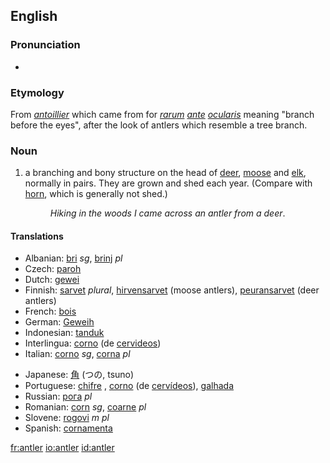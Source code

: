 ==English==
{{wikipedia}}

===Pronunciation===
*{{audio|en-us-antler.ogg|Audio (US)}}

===Etymology===
From {{F.}} ''[[antoillier]]'' which came from {{L.}} for ''[[rarum]] [[ante]] [[ocularis]]'' meaning "branch before the eyes", after the look of antlers which resemble a tree branch.

===Noun===
{{en-noun}}

# a branching and bony structure on the head of [[deer]], [[moose]] and [[elk]], normally in pairs. They are grown and shed each year. (Compare with [[horn]], which is generally not shed.)
#:''Hiking in the woods I came across an antler from a deer''.

====Translations====
{{trans-top|bony structure on the head of deer, moose and elk}}
*Albanian: [[bri]] ''sg'', [[brinj]] ''pl''
*Czech: [[paroh]] {{m}}
*Dutch: [[gewei]] {{n}}
*Finnish: [[sarvet]] ''plural'', [[hirvensarvet]] (moose antlers), [[peuransarvet]] (deer antlers)
*French: [[bois]] {{m}}
*German: [[Geweih]] {{n}}
*Indonesian: [[tanduk]]
*Interlingua: [[corno]] (de [[cervideo]]s)
*Italian: [[corno]] ''sg'', [[corna]] ''pl''
{{trans-mid}}
*Japanese: [[角]] (つの, tsuno)
*Portuguese: [[chifre]] {{m}}, [[corno]] {{m}} (de [[cervídeo]]s), [[galhada]] {{f}}
*Russian: [[рога]] ''pl''
*Romanian: [[corn]] ''sg'', [[coarne]] ''pl''
*Slovene: [[rogovi]] ''m pl''
*Spanish: [[cornamenta]] {{f}}
{{trans-bottom}}

[[fr:antler]]
[[io:antler]]
[[id:antler]]